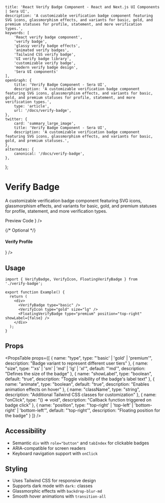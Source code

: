     title: 'React Verify Badge Component - React and Next.js UI Components | Sera UI',
    description: 'A customizable verification badge component featuring SVG icons, glassmorphism effects, and variants for basic, gold, and premium statuses for profile, statement, and more verification types.',
    keywords: [
        'React verify badge component',
        'verify badge',
        'glassy verify badge effects',
        'animated verify badges',
        'Tailwind CSS verify badge',
        'UI verify badge library',
        'customizable verify badge',
        'modern verify badge design',
        'Sera UI components'
    ],
    openGraph: {
        title: 'Verify Badge Component - Sera UI',
        description: 'A customizable verification badge component featuring SVG icons, glassmorphism effects, and variants for basic, gold, and premium statuses for profile, statement, and more verification types.',
        type: 'article',
        url: '/docs/verify-badge',
    },
    twitter: {
        card: 'summary_large_image',
        title: 'Verify Badge Component - Sera UI',
        description: 'A customizable verification badge component featuring SVG icons, glassmorphism effects, and variants for basic, gold, and premium statuses.',
    },
    alternates: {
        canonical: '/docs/verify-badge',
    },
};


# Verify Badge

A customizable verification badge component featuring SVG icons, glassmorphism effects, and variants for basic, gold, and premium statuses for profile, statement, and more verification types.

<Tabs defaultValue="preview">
  <TabsList>
    <TabsTrigger value="preview">Preview</TabsTrigger>
    <TabsTrigger value="code">Code</TabsTrigger>
  </TabsList>

  <TabsContent value="preview">
    <ComponentRenderer component={<VerifyBadgeView />} />
  </TabsContent>

  <TabsContent value="code">
    <CodeBlock filePath="src/app/docs/verify-badge/verify-badge.tsx" />
  </TabsContent>
</Tabs>

{/* Optional */}
#### Verify Profile 
<Tabs defaultValue="preview">

  <TabsContent value="preview">
    <ComponentRenderer component={<VerifyProfileExample />} />
  </TabsContent>

</Tabs>

## Usage

```tsx
import { VerifyBadge, VerifyIcon, FloatingVerifyBadge } from './verify-badge';

export function Example() {
  return (
    <div>
      <VerifyBadge type="basic" />
      <VerifyIcon type="gold" size="lg" />
      <FloatingVerifyBadge type="premium" position="top-right" showLabel={false} />
    </div>
  );
}
```

## Props

<PropsTable props={[
  {
    name: "type",
    type: "'basic' | 'gold' | 'premium'",
    description: "Badge variant to represent different user tiers"
  },
  {
    name: "size",
    type: "'xs' | 'sm' | 'md' | 'lg' | 'xl'",
    default: "'md'",
    description: "Defines the size of the badge"
  },
  {
    name: "showLabel",
    type: "boolean",
    default: "true",
    description: "Toggle visibility of the badge's label text"
  },
  {
    name: "animate",
    type: "boolean",
    default: "true",
    description: "Enables animation effects on hover"
  },
  {
    name: "className",
    type: "string",
    description: "Additional Tailwind CSS classes for customization"
  },
  {
    name: "onClick",
    type: "() => void",
    description: "Callback function triggered on badge click"
  },
  {
    name: "position",
    type: "'top-right' | 'top-left' | 'bottom-right' | 'bottom-left'",
    default: "'top-right'",
    description: "Floating position for the badge"
  }
]} /> 

## Accessibility

- Semantic `div` with `role="button"` and `tabIndex` for clickable badges
- ARIA-compatible for screen readers
- Keyboard navigation support with `onClick`

## Styling

- Uses Tailwind CSS for responsive design
- Supports dark mode with `dark:` classes
- Glassmorphic effects with `backdrop-blur-md`
- Smooth hover animations with `transition-all`